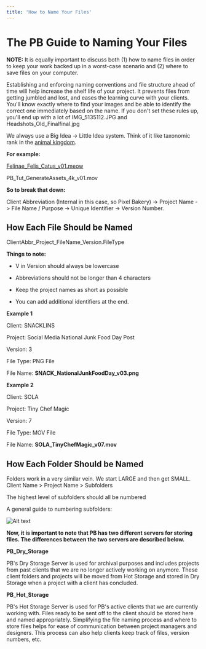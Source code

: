```yaml
---
title: 'How to Name Your Files'
---
```


# The PB Guide to Naming Your Files

**NOTE:** It is equally important to discuss both (1) how to name files in order to keep your work backed up in a worst-case scenario and (2) where to save files on your computer.

Establishing and enforcing naming conventions and file structure ahead of time will help increase the shelf life of your project. It prevents files from getting jumbled and lost, and eases the learning curve with your clients. You'll know exactly where to find your images and be able to identify the correct one immediately based on the name. If you don't set these rules up, you'll end up with a lot of IMG_5135112.JPG and Headshots_Old_Finalfinal.jpg

We always use a Big Idea -> Little Idea system. Think of it like taxonomic rank in the [animal kingdom](https://en.wikipedia.org/wiki/Taxonomic_rank). 

**For example:**

[Felinae_Felis_Catus_v01.meow](https://en.wikipedia.org/wiki/Cat)

PB_Tut_GenerateAssets_4k_v01.mov

**So to break that down:**

Client Abbreviation (Internal in this case, so Pixel Bakery) -> Project Name -> File Name / Purpose -> Unique Identifier -> Version Number.

## How Each File Should be Named

ClientAbbr_Project_FileName_Version.FileType

**Things to note:**

-   V in Version should always be lowercase

-   Abbreviations should not be longer than 4 characters

-   Keep the project names as short as possible

-   You can add additional identifiers at the end.

**Example 1**

Client: SNACKLINS

Project: Social Media National Junk Food Day Post

Version: 3

File Type: PNG File

File Name: **SNACK_NationalJunkFoodDay_v03.png**

**Example 2**

Client: SOLA

Project: Tiny Chef Magic

Version: 7

File Type: MOV File

File Name: **SOLA_TinyChefMagic_v07.mov**

## How Each Folder Should be Named

Folders work in a very similar vein. We start LARGE and then get SMALL. Client Name > Project Name > Subfolders

The highest level of subfolders should all be numbered

A general guide to numbering subfolders:

![Alt text](/img/name-your-file.png 'title')

**Now, it is important to note that PB has two different servers for storing files. The differences between the two servers are described below.**

**PB_Dry_Storage**

PB's Dry Storage Server is used for archival purposes and includes projects from past clients that we are no longer actively working on anymore. These client folders and projects will be moved from Hot Storage and stored in Dry Storage when a project with a client has concluded.

**PB_Hot_Storage**

PB's Hot Storage Server is used for PB's active clients that we are currently working with. Files ready to be sent off to the client should be stored here and named appropriately. Simplifying the file naming process and where to store files helps for ease of communication between project managers and designers. This process can also help clients keep track of files, version numbers, etc.